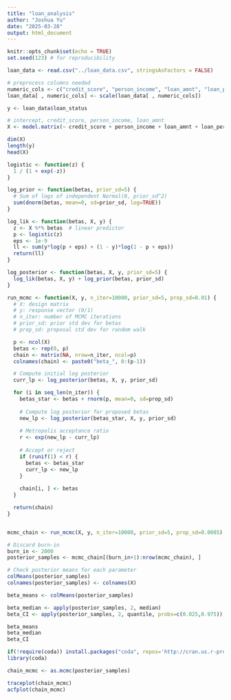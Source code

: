 ```yaml
---
title: "loan_analysis"
author: "Joshua Yu"
date: "2025-03-28"
output: html_document
---
```


```r
knitr::opts_chunk$set(echo = TRUE)
set.seed(123) # for reproducibility
```

```r
loan_data <- read.csv("../loan_data.csv", stringsAsFactors = FALSE)

# preprocess columns needed
numeric_cols <- c("credit_score", "person_income", "loan_amnt", "loan_percent_income")
loan_data[ , numeric_cols] <- scale(loan_data[ , numeric_cols])

y <- loan_data$loan_status

# intercept, credit_score, person_income, loan_amnt
X <- model.matrix(~ credit_score + person_income + loan_amnt + loan_percent_income, data = loan_data)

dim(X)
length(y)
head(X)
```

```r
logistic <- function(z) {
  1 / (1 + exp(-z))
}

log_prior <- function(betas, prior_sd=5) {
  # Sum of logs of independent Normal(0, prior_sd^2)
  sum(dnorm(betas, mean=0, sd=prior_sd, log=TRUE))
}

log_lik <- function(betas, X, y) {
  z <- X %*% betas  # linear predictor
  p <- logistic(z)
  eps <- 1e-9
  ll <- sum(y*log(p + eps) + (1 - y)*log(1 - p + eps))
  return(ll)
}

log_posterior <- function(betas, X, y, prior_sd=5) {
  log_lik(betas, X, y) + log_prior(betas, prior_sd)
}
```


```r
run_mcmc <- function(X, y, n_iter=10000, prior_sd=5, prop_sd=0.01) {
  # X: design matrix
  # y: response vector (0/1)
  # n_iter: number of MCMC iterations
  # prior_sd: prior std dev for betas
  # prop_sd: proposal std dev for random walk

  p <- ncol(X)
  betas <- rep(0, p)
  chain <- matrix(NA, nrow=n_iter, ncol=p)
  colnames(chain) <- paste0("beta_", 0:(p-1))

  # Compute initial log posterior
  curr_lp <- log_posterior(betas, X, y, prior_sd)

  for (i in seq_len(n_iter)) {
    betas_star <- betas + rnorm(p, mean=0, sd=prop_sd)
    
    # Compute log posterior for proposed betas
    new_lp <- log_posterior(betas_star, X, y, prior_sd)
    
    # Metropolis acceptance ratio
    r <- exp(new_lp - curr_lp)
    
    # Accept or reject
    if (runif(1) < r) {
      betas <- betas_star
      curr_lp <- new_lp
    }
    
    chain[i, ] <- betas
  }

  return(chain)
}


mcmc_chain <- run_mcmc(X, y, n_iter=10000, prior_sd=5, prop_sd=0.0005)

# Discard burn-in
burn_in <- 2000
posterior_samples <- mcmc_chain[(burn_in+1):nrow(mcmc_chain), ]

# Check posterior means for each parameter
colMeans(posterior_samples)
colnames(posterior_samples) <- colnames(X)
```

```r
beta_means <- colMeans(posterior_samples)

beta_median <- apply(posterior_samples, 2, median)
beta_CI <- apply(posterior_samples, 2, quantile, probs=c(0.025,0.975))

beta_means
beta_median
beta_CI
```

```r
if(!require(coda)) install.packages("coda", repos='http://cran.us.r-project.org')
library(coda)

chain_mcmc <- as.mcmc(posterior_samples)

traceplot(chain_mcmc)
acfplot(chain_mcmc)
```
